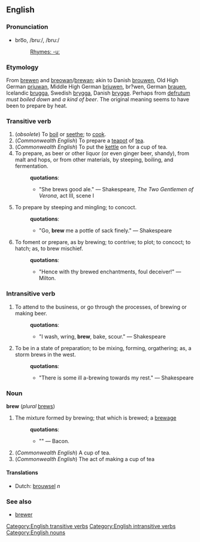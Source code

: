==English==
===Pronunciation===
*bro͞o, /bruː/, /bru:/
*:[[Rhymes:English:-uː|Rhymes: -uː]]
===Etymology===
From {{OE.}} [[brewen]] and {{AS.}} [[breowan]]/[[brewan]]; akin to Danish [[brouwen]], Old High German [[priuwan]], Middle High German [[briuwen]], br?wen, German [[brauen]], Icelandic [[brugga]], Swedish [[brygga]], Danish [[brygge]].  Perhaps from {{L.}} [[defrutum]] ''must boiled down'' and {{Gr.}} [[]] ''a kind of beer''. The original meaning seems to have been to prepare by heat.
===Transitive verb===
[[Category:English transitive verbs]]
{{En-infl-reg-consonant|brew||}}
<!--*[[imp.]] & [[p. p.]]: Brewed 
*[[p. pr.]] & [[vb. n.]]:Brewing -->

#(''obsolete'') To [[boil]] or [[seethe]]; to [[cook]]. 
#(''Commonwealth English'') To prepare a [[teapot]] of [[tea]].
#(''Commonwealth English'') To put the [[kettle]] on for a cup of tea. 
#To prepare, as beer or other liquor (or even ginger beer, shandy), from malt and hops, or from other materials, by steeping, boiling, and fermentation.
#:'''quotations''':
#:*"She brews good ale." &mdash; Shakespeare, ''The Two Gentlemen of Verona'', act III, scene I
#To prepare by steeping and mingling; to concoct.
#:'''quotations''':
#:*"Go, '''brew''' me a pottle of sack finely." &mdash; Shakespeare
#To foment or prepare, as by brewing; to contrive; to plot; to concoct; to hatch; as, to brew mischief.
#:'''quotations''':
#:*"Hence with thy brewed enchantments, foul deceiver!" &mdash; Milton.

===Intransitive verb===
{{En-infl-reg-consonant|brew||}}
[[Category:English intransitive verbs]]
# To attend to the business, or go through the processes, of brewing or making beer.
#:'''quotations''':
#:*"I wash, wring, '''brew''', bake, scour." &mdash; Shakespeare
# To be in a state of preparation; to be mixing, forming, orgathering; as, a storm brews in the west.
#:'''quotations''':
#:*"There is some ill a-brewing towards my rest." &mdash; Shakespeare

===Noun===
[[Category:English nouns]]
'''brew''' (''plural'' [[brews]])
# The mixture formed by brewing; that which is brewed; a [[brewage]]
#:'''quotations''':
#:*"" &mdash; Bacon.
#(''Commonwealth English'') A cup of tea.
#(''Commonwealth English'') The act of making a cup of tea

====Translations====
*Dutch: [[brouwsel]] ''n''
===See also===
* [[brewer]]